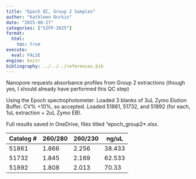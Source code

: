```yaml
---
title: "Epoch QC, Group 2 Samples"
author: "Kathleen Durkin"
date: "2025-08-27"
categories: ["SIFP-2025"]
format:
  html:
    toc: true
execute: 
  eval: FALSE
engine: knitr
bibliography: ../../../references.bib
---
```


Nanopore requests absorbance profiles from Group 2 extractions (though yes, I should already have performed this QC step)

Using the Epoch spectrophotometer. Loaded 3 blanks of 3uL Zymo Elution Buffer. CV% \<10%, so accepted. Loaded 51861, 51732, and 51892 (for each, 1uL extraction + 2uL Zymo EB).

Full results saved in OneDrive, files titled "epoch_group2\*.xlsx.

| Catalog \# | 260/280 | 260/230 | ng/uL  |
|------------|---------|---------|--------|
| 51861      | 1.866   | 2.256   | 38.433 |
| 51732      | 1.845   | 2.169   | 62.533 |
| 51892      | 1.808   | 2.013   | 70.33  |
